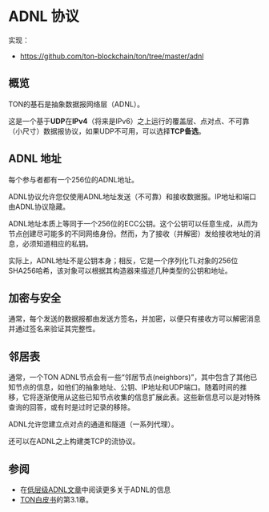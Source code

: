 # ADNL 协议

实现：

- https://github.com/ton-blockchain/ton/tree/master/adnl

## 概览

TON的基石是抽象数据报网络层（ADNL）。

这是一个基于**UDP**在**IPv4**（将来是IPv6）之上运行的覆盖层、点对点、不可靠（小尺寸）数据报协议，如果UDP不可用，可以选择**TCP备选**。

## ADNL 地址

每个参与者都有一个256位的ADNL地址。

ADNL协议允许您仅使用ADNL地址发送（不可靠）和接收数据报。IP地址和端口由ADNL协议隐藏。

ADNL地址本质上等同于一个256位的ECC公钥。这个公钥可以任意生成，从而为节点创建尽可能多的不同网络身份。然而，为了接收（并解密）发给接收地址的消息，必须知道相应的私钥。

实际上，ADNL地址不是公钥本身；相反，它是一个序列化TL对象的256位SHA256哈希，该对象可以根据其构造器来描述几种类型的公钥和地址。

## 加密与安全

通常，每个发送的数据报都由发送方签名，并加密，以便只有接收方可以解密消息并通过签名来验证其完整性。

## 邻居表

通常，一个TON ADNL节点会有一些“邻居节点(neighbors)”，其中包含了其他已知节点的信息，如他们的抽象地址、公钥、IP地址和UDP端口。随着时间的推移，它将逐渐使用从这些已知节点收集的信息扩展此表。这些新信息可以是对特殊查询的回答，或有时是过时记录的移除。

ADNL允许您建立点对点的通道和隧道（一系列代理）。

还可以在ADNL之上构建类TCP的流协议。

## 参阅

- 在[低层级ADNL文章](/learn/networking/low-level-adnl)中阅读更多关于ADNL的信息
- [TON白皮书](https://docs.ton.org/ton.pdf)的第3.1章。
